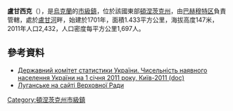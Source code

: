 '''盧甘西克'''（{{lang-uk|Луганське}}），是[[烏克蘭|烏克蘭]]的[[市級鎮|市級鎮]]，位於該國東部[[頓涅茨克州|頓涅茨克州]]，由[[巴赫穆特区|巴赫穆特区]]負責管轄，處於[[盧甘河|盧甘河]]畔，始建於1701年，面積1.433平方公里，海拔高度147米，2011年人口2,432，人口密度每平方公里1,697人。

==參考資料==
*[https://web.archive.org/web/20121010205321/http://stat6.stat.lviv.ua/PXWEB2007/ukr/publ/2011/chnas.zip Державний комітет статистики України. Чисельність наявного населення України на 1 січня 2011 року, Київ-2011 (doc)]
* [http://gska2.rada.gov.ua/pls/z7502/A005?rdat1=29.01.2008&rf7571=7738 Луганське на сайті Верховної Ради]{{dead link|date=2018年4月 |bot=InternetArchiveBot |fix-attempted=yes }}

{{coord|48|26|29|N|38|15|14|E|scale:100000|display=title}}

{{DEFAULTSORT:Луганське}}
[[Category:頓涅茨克州市級鎮|Category:頓涅茨克州市級鎮]]

{{Donetsk-geo-stub}}